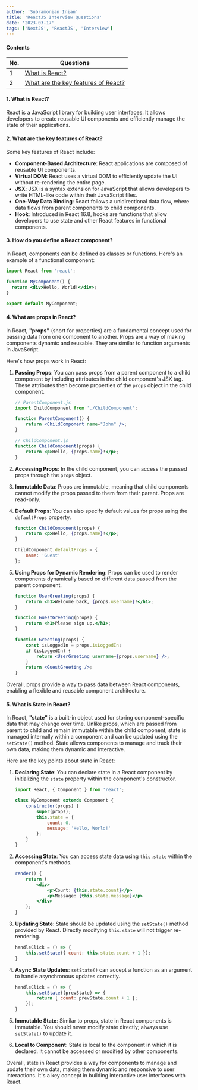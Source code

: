 ```yaml
---
author: 'Subramonian Inian'
title: 'ReactJS Interview Questions'
date: '2023-03-17'
tags: ['NextJS', 'ReactJS', 'Interview']
---
```

#### Contents

| No.  | Questions                                                                     |
| ---- | ----------------------------------------------------------------------------- |
| 1    | [What is React?](#what-is-react)                                              |   
| 2    | [What are the key features of React?](#What-are-the-key-features-of-React)    | 

#### 1. What is React?

React is a JavaScript library for building user interfaces. It allows developers to create reusable UI components and efficiently manage the state of their applications.

#### 2. What are the key features of React?

Some key features of React include:
- **Component-Based Architecture**: React applications are composed of reusable UI components.
- **Virtual DOM**: React uses a virtual DOM to efficiently update the UI without re-rendering the entire page.
- **JSX**: JSX is a syntax extension for JavaScript that allows developers to write HTML-like code within their JavaScript files.
- **One-Way Data Binding**: React follows a unidirectional data flow, where data flows from parent components to child components.
- **Hook**: Introduced in React 16.8, hooks are functions that allow developers to use state and other React features in functional components.

#### 3. How do you define a React component?

In React, components can be defined as classes or functions. Here's an example of a functional component:

```jsx
import React from 'react';

function MyComponent() {
  return <div>Hello, World!</div>;
}

export default MyComponent;
```
#### 4. What are props in React?

In React, **"props"** (short for properties) are a fundamental concept used for passing data from one component to another. Props are a way of making components dynamic and reusable. They are similar to function arguments in JavaScript.

Here's how props work in React:

1. **Passing Props**: You can pass props from a parent component to a child component by including attributes in the child component's JSX tag. These attributes then become properties of the `props` object in the child component.

    ```jsx
    // ParentComponent.js
    import ChildComponent from './ChildComponent';

    function ParentComponent() {
        return <ChildComponent name="John" />;
    }
    ```

    ```jsx
    // ChildComponent.js
    function ChildComponent(props) {
        return <p>Hello, {props.name}!</p>;
    }
    ```

2. **Accessing Props**: In the child component, you can access the passed props through the `props` object.

3. **Immutable Data**: Props are immutable, meaning that child components cannot modify the props passed to them from their parent. Props are read-only.

4. **Default Props**: You can also specify default values for props using the `defaultProps` property.

    ```jsx
    function ChildComponent(props) {
        return <p>Hello, {props.name}!</p>;
    }

    ChildComponent.defaultProps = {
        name: 'Guest'
    };
    ```

5. **Using Props for Dynamic Rendering**: Props can be used to render components dynamically based on different data passed from the parent component.

    ```jsx
    function UserGreeting(props) {
        return <h1>Welcome back, {props.username}!</h1>;
    }

    function GuestGreeting(props) {
        return <h1>Please sign up.</h1>;
    }

    function Greeting(props) {
        const isLoggedIn = props.isLoggedIn;
        if (isLoggedIn) {
            return <UserGreeting username={props.username} />;
        }
        return <GuestGreeting />;
    }
    ```

Overall, props provide a way to pass data between React components, enabling a flexible and reusable component architecture.

#### 5. What is State in React?

In React, **"state"** is a built-in object used for storing component-specific data that may change over time. Unlike props, which are passed from parent to child and remain immutable within the child component, state is managed internally within a component and can be updated using the `setState()` method. State allows components to manage and track their own data, making them dynamic and interactive.

Here are the key points about state in React:

1. **Declaring State**: You can declare state in a React component by initializing the `state` property within the component's constructor.

    ```jsx
    import React, { Component } from 'react';

    class MyComponent extends Component {
        constructor(props) {
            super(props);
            this.state = {
                count: 0,
                message: 'Hello, World!'
            };
        }
    }
    ```

2. **Accessing State**: You can access state data using `this.state` within the component's methods.

    ```jsx
    render() {
        return (
            <div>
                <p>Count: {this.state.count}</p>
                <p>Message: {this.state.message}</p>
            </div>
        );
    }
    ```

3. **Updating State**: State should be updated using the `setState()` method provided by React. Directly modifying `this.state` will not trigger re-rendering.

    ```jsx
    handleClick = () => {
        this.setState({ count: this.state.count + 1 });
    }
    ```

4. **Async State Updates**: `setState()` can accept a function as an argument to handle asynchronous updates correctly.

    ```jsx
    handleClick = () => {
        this.setState((prevState) => {
            return { count: prevState.count + 1 };
        });
    }
    ```

5. **Immutable State**: Similar to props, state in React components is immutable. You should never modify state directly; always use `setState()` to update it.

6. **Local to Component**: State is local to the component in which it is declared. It cannot be accessed or modified by other components.

Overall, state in React provides a way for components to manage and update their own data, making them dynamic and responsive to user interactions. It's a key concept in building interactive user interfaces with React.



